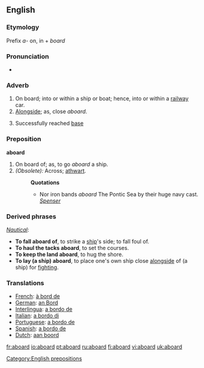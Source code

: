 ==English==
===Etymology===
Prefix ''a-'' on, in + ''board''
===Pronunciation===
*{{IPA| [ə'bɔ:rd]}}
===Adverb===
{{en-adv|-}}
#On board; into or within a ship or boat; hence, into or within a [[railway]] car.
#[[Alongside]]; as, close ''aboard''.
#{{baseball}} Successfully reached [[base]]

===Preposition===
'''aboard'''
#On board of; as, to go ''aboard'' a ship.
#''(Obsolete):'' Across; [[athwart]]. 
#:'''Quotations'''
#:*Nor iron bands ''aboard'' The Pontic Sea by their huge navy cast. ''[[Spenser]]''
===Derived phrases===
''[[Nautical]]'':
*'''To fall aboard of''', to strike a [[ship]]'s side; to fall foul of.
*'''To haul the tacks aboard''', to set the courses.
*'''To keep the land aboard''', to hug the shore.
*'''To lay (a ship) aboard''', to place one's own ship close [[alongside]] of (a ship) for [[fighting]].

===Translations===
*[[French]]: [[à bord de]]
*[[German]]: [[an Bord]]
*[[Interlingua]]: [[a bordo de]]
*[[Italian]]: [[a bordo di]]
*[[Portuguese]]: [[a bordo de]]
*[[Spanish]]: [[a bordo de]]
*[[Dutch]]: [[aan boord]]

[[Category:English prepositions]]

[[fr:aboard]]
[[io:aboard]]
[[pt:aboard]]
[[ru:aboard]]
[[fi:aboard]]
[[vi:aboard]]
[[uk:aboard]]